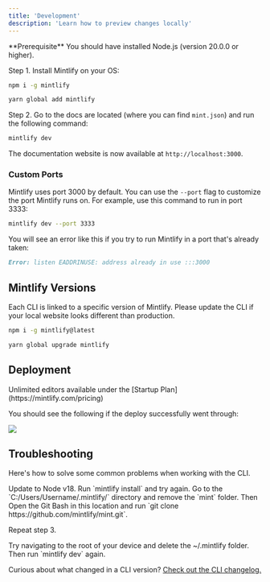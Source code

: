 ```yaml
---
title: 'Development'
description: 'Learn how to preview changes locally'
---
```


<Info>
  **Prerequisite** You should have installed Node.js (version 20.0.0 or
  higher).
</Info>

Step 1. Install Mintlify on your OS:

<CodeGroup>

```bash npm
npm i -g mintlify
```

```bash yarn
yarn global add mintlify
```

</CodeGroup>

Step 2. Go to the docs are located (where you can find `mint.json`) and run the following command:

```bash
mintlify dev
```

The documentation website is now available at `http://localhost:3000`.

### Custom Ports

Mintlify uses port 3000 by default. You can use the `--port` flag to customize the port Mintlify runs on. For example, use this command to run in port 3333:

```bash
mintlify dev --port 3333
```

You will see an error like this if you try to run Mintlify in a port that's already taken:

```md
Error: listen EADDRINUSE: address already in use :::3000
```

## Mintlify Versions

Each CLI is linked to a specific version of Mintlify. Please update the CLI if your local website looks different than production.

<CodeGroup>

```bash npm
npm i -g mintlify@latest
```

```bash yarn
yarn global upgrade mintlify
```

</CodeGroup>

## Deployment

<Tip>
  Unlimited editors available under the [Startup
  Plan](https://mintlify.com/pricing)
</Tip>

You should see the following if the deploy successfully went through:

<Frame>
  <img src="/images/checks-passed.png" style={{ borderRadius: '0.5rem' }} />
</Frame>

## Troubleshooting

Here's how to solve some common problems when working with the CLI.

<AccordionGroup>
  <Accordion title="Mintlify is not loading">
    Update to Node v18. Run `mintlify install` and try again.
  </Accordion>
  <Accordion title="No such file or directory on Windows">
Go to the `C:/Users/Username/.mintlify/` directory and remove the `mint`
folder. Then Open the Git Bash in this location and run `git clone
https://github.com/mintlify/mint.git`.

Repeat step 3.

  </Accordion>
  <Accordion title="Getting an unknown error">
    Try navigating to the root of your device and delete the ~/.mintlify folder.
    Then run `mintlify dev` again.
  </Accordion>
</AccordionGroup>

Curious about what changed in a CLI version? [Check out the CLI changelog.](/changelog/command-line)
